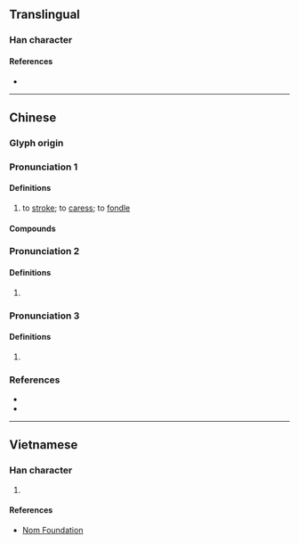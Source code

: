 {{character info/new}}
==Translingual==

===Han character===
{{Han char|rn=64|rad=手|as=07|sn=11|four=39502|canj=EHQ|ids=⿱沙手}}

====References====
* {{Han ref|kx=0431.310|dkj=12096|dj=0781.030|hdz=31877.100|uh=6332|ud=25394|bh=D566|bd=54630}}

----

==Chinese==
{{zh-forms|alt=挱,𢬰,𭢃,𢶌,𣴷}}

===Glyph origin===
{{Han etym}}

===Pronunciation 1===
{{zh-pron
|m=suō
|c=so1
|mc=y
|oc=y
|cat=v
}}

====Definitions====
{{zh-hanzi}}

# to [[stroke#Verb|stroke]]; to [[caress]]; to [[fondle]]
#: {{zh-syn|撫摸}}

====Compounds====
{{zh-der|摩挲|挼挲}}

===Pronunciation 2===
{{zh-pron
|m=sha
|c=saa1
|cat=v
}}

====Definitions====
{{zh-hanzi}}

# {{zh-used in|挓挲|to [[stretch]] [[open]]}}

===Pronunciation 3===
{{zh-pron
|m=sa
|cat=v
}}

====Definitions====
{{zh-hanzi}}

# {{zh-used in|摩挲|tr=māsa|{{zh-alt-form|摩娑}}}} <!-- 參閱 《漢語大字典·第二版》 第2055頁。 -->

===References===
* {{R:twedu|B01305}}
* {{R:yue:Hanzi}}

----

==Vietnamese==

===Han character===
{{vi-hantu|sa|rs=手07}}

# {{defn|lang=vi|sort=手07}}

====References====
* [http://nomfoundation.org/common/nom_details.php?codepoint=6332 Nom Foundation]